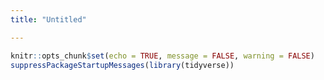 ```yaml
---
title: "Untitled"

---
```


```r
knitr::opts_chunk$set(echo = TRUE, message = FALSE, warning = FALSE)
suppressPackageStartupMessages(library(tidyverse))

```

